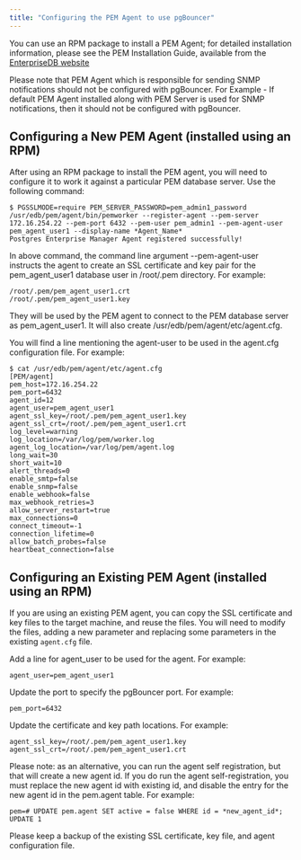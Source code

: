 ```yaml
---
title: "Configuring the PEM Agent to use pgBouncer"
---
```


<div id="pem_pgbouncer_configuring_pem_agent" class="registered_link"></div>


You can use an RPM package to install a PEM Agent; for detailed installation information, please see the PEM Installation Guide, available from the [EnterpriseDB website](https://www.enterprisedb.com/resources/product-documentation)

Please note that PEM Agent which is responsible for sending SNMP notifications should not be configured with pgBouncer. For Example - If default PEM Agent installed along with PEM Server is used for SNMP notifications, then it should not be configured with pgBouncer.

## Configuring a New PEM Agent (installed using an RPM)

After using an RPM package to install the PEM agent, you will need to configure it to work it against a particular PEM database server. Use the following command:

    $ PGSSLMODE=require PEM_SERVER_PASSWORD=pem_admin1_password /usr/edb/pem/agent/bin/pemworker --register-agent --pem-server 172.16.254.22 --pem-port 6432 --pem-user pem_admin1 --pem-agent-user pem_agent_user1 --display-name *Agent_Name*
    Postgres Enterprise Manager Agent registered successfully!

In above command, the command line argument --pem-agent-user instructs the agent to create an SSL certificate and key pair for the pem\_agent\_user1 database user in /root/.pem directory. For example:

    /root/.pem/pem_agent_user1.crt
    /root/.pem/pem_agent_user1.key

They will be used by the PEM agent to connect to the PEM database server as pem\_agent\_user1. It will also create /usr/edb/pem/agent/etc/agent.cfg.

You will find a line mentioning the agent-user to be used in the agent.cfg configuration file. For example:

    $ cat /usr/edb/pem/agent/etc/agent.cfg
    [PEM/agent]
    pem_host=172.16.254.22
    pem_port=6432
    agent_id=12
    agent_user=pem_agent_user1
    agent_ssl_key=/root/.pem/pem_agent_user1.key
    agent_ssl_crt=/root/.pem/pem_agent_user1.crt
    log_level=warning
    log_location=/var/log/pem/worker.log
    agent_log_location=/var/log/pem/agent.log
    long_wait=30
    short_wait=10
    alert_threads=0
    enable_smtp=false
    enable_snmp=false
    enable_webhook=false
    max_webhook_retries=3
    allow_server_restart=true
    max_connections=0
    connect_timeout=-1
    connection_lifetime=0
    allow_batch_probes=false
    heartbeat_connection=false

## Configuring an Existing PEM Agent (installed using an RPM)

If you are using an existing PEM agent, you can copy the SSL certificate and key files to the target machine, and reuse the files. You will need to modify the files, adding a new parameter and replacing some parameters in the existing `agent.cfg` file.

Add a line for agent\_user to be used for the agent. For example:

    agent_user=pem_agent_user1

Update the port to specify the pgBouncer port. For example:

    pem_port=6432

Update the certificate and key path locations. For example:

    agent_ssl_key=/root/.pem/pem_agent_user1.key
    agent_ssl_crt=/root/.pem/pem_agent_user1.crt

Please note: as an alternative, you can run the agent self registration, but that will create a new agent id. If you do run the agent self-registration, you must replace the new agent id with existing id, and disable the entry for the new agent id in the pem.agent table. For example:

    pem=# UPDATE pem.agent SET active = false WHERE id = *new_agent_id*;
    UPDATE 1

Please keep a backup of the existing SSL certificate, key file, and agent configuration file.
